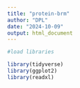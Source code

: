 ```yaml
---
title: "protein-brm"
author: "DPL"
date: "2024-10-09"
output: html_document
---
```


```r

#load libraries

library(tidyverse)
library(ggplot2)
library(readxl)

```

